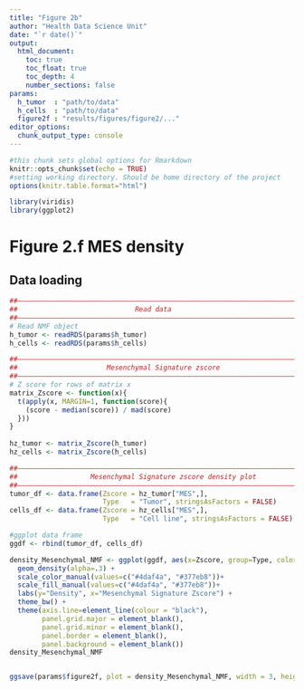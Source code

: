 ```yaml
---
title: "Figure 2b"
author: "Health Data Science Unit"
date: "`r date()`"
output: 
  html_document:
    toc: true
    toc_float: true
    toc_depth: 4
    number_sections: false
params:
  h_tumor  : "path/to/data"
  h_cells  : "path/to/data"
  figure2f : "results/figures/figure2/..."
editor_options: 
  chunk_output_type: console
---
```



```r
#this chunk sets global options for Rmarkdown
knitr::opts_chunk$set(echo = TRUE)
#setting working directory. Should be home directory of the project
options(knitr.table.format="html")

library(viridis)
library(ggplot2)

```

# Figure 2.f MES density

## Data loading
  
  
```r
##––––––––––––––––––––––––––––––––––––––––––––––––––––––––––––––––––––––––––––##
##                             Read data                                      ##
##––––––––––––––––––––––––––––––––––––––––––––––––––––––––––––––––––––––––––––##
# Read NMF object
h_tumor <- readRDS(params$h_tumor)
h_cells <- readRDS(params$h_cells)
```

```r
##––––––––––––––––––––––––––––––––––––––––––––––––––––––––––––––––––––––––––––##
##                      Mesenchymal Signature zscore                          ##
##––––––––––––––––––––––––––––––––––––––––––––––––––––––––––––––––––––––––––––##
# Z score for rows of matrix x
matrix_Zscore <- function(x){
  t(apply(x, MARGIN=1, function(score){
    (score - median(score)) / mad(score)
  }))
}
  
hz_tumor <- matrix_Zscore(h_tumor)
hz_cells <- matrix_Zscore(h_cells)

##––––––––––––––––––––––––––––––––––––––––––––––––––––––––––––––––––––––––––––##
##                  Mesenchymal Signature zscore density plot                 ##
##––––––––––––––––––––––––––––––––––––––––––––––––––––––––––––––––––––––––––––##
tumor_df <- data.frame(Zscore = hz_tumor["MES",],
                       Type   = "Tumor", stringsAsFactors = FALSE)
cells_df <- data.frame(Zscore = hz_cells["MES",],
                       Type   = "Cell line", stringsAsFactors = FALSE)

#ggplot data frame
ggdf <- rbind(tumor_df, cells_df)

density_Mesenchymal_NMF <- ggplot(ggdf, aes(x=Zscore, group=Type, color=Type, fill=Type)) +
  geom_density(alpha=.3) +
  scale_color_manual(values=c("#4daf4a", "#377eb8"))+
  scale_fill_manual(values=c("#4daf4a", "#377eb8"))+
  labs(y="Density", x="Mesenchymal Signature Zscore") +
  theme_bw() +
  theme(axis.line=element_line(colour = "black"),
        panel.grid.major = element_blank(),
        panel.grid.minor = element_blank(),
        panel.border = element_blank(),
        panel.background = element_blank())
density_Mesenchymal_NMF


ggsave(params$figure2f, plot = density_Mesenchymal_NMF, width = 3, height = 2)


```
  


